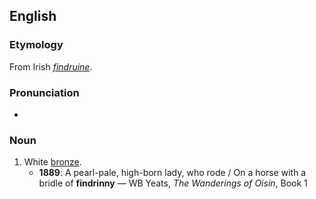 ==English==

===Etymology===
From Irish ''[[findruine]]''.

===Pronunciation===
* {{IPA|/ˈfɪndɹɪni/}}

===Noun===
{{en-noun|-}}

# White [[bronze]].
#* '''1889''': A pearl-pale, high-born lady, who rode / On a horse with a bridle of '''findrinny''' — WB Yeats, ''The Wanderings of Oisin'', Book 1